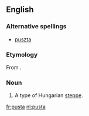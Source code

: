 ==English==

===Alternative spellings===
*[[puszta]]

===Etymology===
From {{Hung.}} {{term|puszta}}.

===Noun===
{{wikipedia|puszta}}
{{en-noun}}

# A type of Hungarian [[steppe]].

[[fr:pusta]]
[[nl:pusta]]